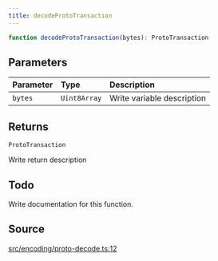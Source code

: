 ```yaml
---
title: decodeProtoTransaction
---
```


```ts
function decodeProtoTransaction(bytes): ProtoTransaction
```

## Parameters

| Parameter | Type | Description |
| :------ | :------ | :------ |
| `bytes` | `Uint8Array` | Write variable description |

## Returns

`ProtoTransaction`

Write return description

## Todo

Write documentation for this function.

## Source

[src/encoding/proto-decode.ts:12](https://github.com/dominant-strategies/quais-6.js/blob/95934f9b18ff90a0666dd9772179b612f2ad5510/src/encoding/proto-decode.ts#L12)
